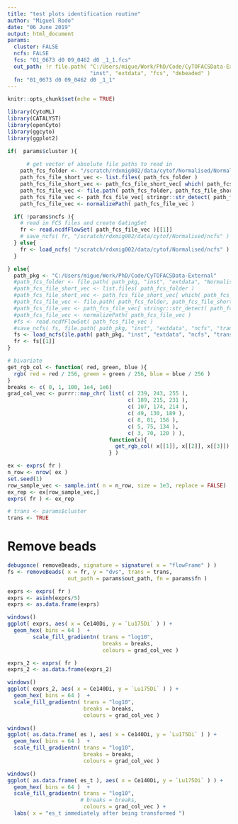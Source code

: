 ```yaml
---
title: "test plots identification routine"
author: "Miguel Rodo"
date: "06 June 2019"
output: html_document
params: 
  cluster: FALSE
  ncfs: FALSE
  fcs: "01_0673 d0 09_0462 d0 _1_1.fcs"
  out_path: !r file.path( "C:/Users/migue/Work/PhD/Code/CyTOFACSData-External",
                          "inst", "extdata", "fcs", "debeaded" )
  fn: "01_0673 d0 09_0462 d0 _1_1"
---
```


```r
knitr::opts_chunk$set(echo = TRUE)
```

```r
library(CytoML)
library(CATALYST)
library(openCyto)
library(ggcyto)
library(ggplot2)
```

```r
if(  params$cluster ){
  
      # get vector of absolute file paths to read in 
    path_fcs_folder <- "/scratch/rdxmig002/data/cytof/Normalised/Normalised/"
    path_fcs_file_short_vec <- list.files( path_fcs_folder ) 
    path_fcs_file_short_vec <- path_fcs_file_short_vec[ which( path_fcs_file_short_vec == params$fcs )]
    path_fcs_file_vec <- file.path( path_fcs_folder, path_fcs_file_short_vec )
    path_fcs_file_vec <- path_fcs_file_vec[ stringr::str_detect( path_fcs_file_vec, ".fcs" ) ]
    path_fcs_file_vec <- normalizePath( path_fcs_file_vec )

  if( !params$ncfs ){
    # read in FCS files and create GatingSet
    fr <- read.ncdfFlowSet( path_fcs_file_vec )[[1]]
    # save_ncfs( fr, "/scratch/rdxmig002/data/cytof/Normalised/ncfs" )
  } else{
    fr <- load_ncfs( "/scratch/rdxmig002/data/cytof/Normalised/ncfs" )
  }

} else{
  path_pkg <- "C:/Users/migue/Work/PhD/Code/CyTOFACSData-External"
  #path_fcs_folder <- file.path( path_pkg, "inst", "extdata", "Normalised" )
  #path_fcs_file_short_vec <- list.files( path_fcs_folder ) 
  #path_fcs_file_short_vec <- path_fcs_file_short_vec[ which( path_fcs_file_short_vec == params$fcs )]
  #path_fcs_file_vec <- file.path( path_fcs_folder, path_fcs_file_short_vec )
  #path_fcs_file_vec <- path_fcs_file_vec[ stringr::str_detect( path_fcs_file_vec, ".fcs" ) ]
  #path_fcs_file_vec <- normalizePath( path_fcs_file_vec )
  #fs <- read.ncdfFlowSet( path_fcs_file_vec )
  #save_ncfs( fs, file.path( path_pkg, "inst", "extdata", "ncfs", "trans_test" ) )
  fs <- load_ncfs(ile.path( path_pkg, "inst", "extdata", "ncfs", "trans_test" ) )
  fr <- fs[[1]]
}
```

```r
# bivariate
get_rgb_col <- function( red, green, blue ){
  rgb( red = red / 256, green = green / 256, blue = blue / 256 )
}
breaks <- c( 0, 1, 100, 1e4, 1e6)
grad_col_vec <- purrr::map_chr( list( c( 239, 243, 255 ), 
                                      c( 189, 215, 231 ), 
                                      c( 107, 174, 214 ), 
                                      c( 49, 130, 189 ), 
                                      c( 8, 81, 156 ),
                                      c( 5, 75, 134 ),
                                      c( 3, 70, 120 ) ), 
                                function(x){
                                  get_rgb_col( x[[1]], x[[2]], x[[3]])
                                } )

```


```r
ex <- exprs( fr )
n_row <- nrow( ex )
set.seed(1)
row_sample_vec <- sample.int( n = n_row, size = 1e3, replace = FALSE)
ex_rep <- ex[row_sample_vec,]
exprs( fr ) <- ex_rep
```

```r
# trans <- params$cluster
trans <- TRUE
```

# Remove beads

```r
debugonce( removeBeads, signature = signature( x = "flowFrame" ) )
fs <- removeBeads( x = fr, y = "dvs", trans = trans, 
                   out_path = params$out_path, fn = params$fn ) 
```


```r
exprs <- exprs( fr )
exprs <- asinh(exprs/5)
exprs <- as.data.frame(exprs)
```

```r
windows()
ggplot( exprs, aes( x = Ce140Di, y = `Lu175Di` ) ) +
  geom_hex( bins = 64 )  +
        scale_fill_gradientn( trans = "log10", 
                              breaks = breaks, 
                              colours = grad_col_vec )
```

```r
exprs_2 <- exprs( fr )
exprs_2 <- as.data.frame(exprs_2)
```

```r
windows()
ggplot( exprs_2, aes( x = Ce140Di, y = `Lu175Di` ) ) +
  geom_hex( bins = 64 )  +
  scale_fill_gradientn( trans = "log10", 
                        breaks = breaks, 
                        colours = grad_col_vec )
```



```r
windows()
ggplot( as.data.frame( es ), aes( x = Ce140Di, y = `Lu175Di` ) ) +
  geom_hex( bins = 64 )  +
  scale_fill_gradientn( trans = "log10", 
                        breaks = breaks, 
                        colours = grad_col_vec )
```


```r
windows()
ggplot( as.data.frame( es_t ), aes( x = Ce140Di, y = `Lu175Di` ) ) +
  geom_hex( bins = 64 )  +
  scale_fill_gradientn( trans = "log10", 
                       # breaks = breaks, 
                        colours = grad_col_vec ) +
  labs( x = "es_t immediately after being transformed ")
```


